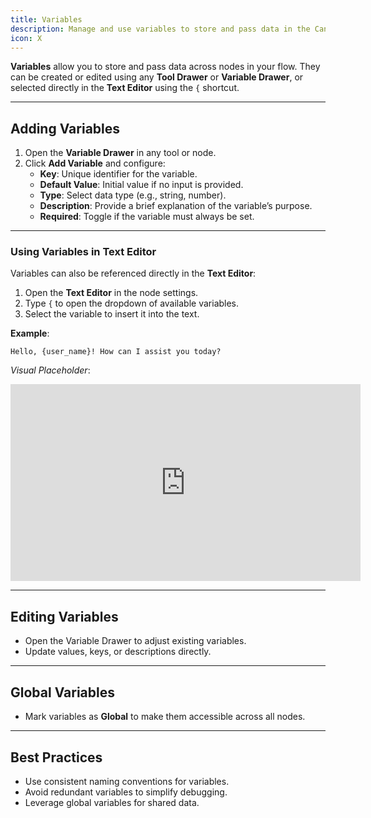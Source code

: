 ```yaml
---
title: Variables
description: Manage and use variables to store and pass data in the Canvas feature of TIXAE Agents.
icon: X
---
```


**Variables** allow you to store and pass data across nodes in your flow. They can be created or edited using any **Tool Drawer** or **Variable Drawer**, or selected directly in the **Text Editor** using the `{` shortcut.

---

## Adding Variables

1. Open the **Variable Drawer** in any tool or node.
2. Click **Add Variable** and configure:
   - **Key**: Unique identifier for the variable.
   - **Default Value**: Initial value if no input is provided.
   - **Type**: Select data type (e.g., string, number).
   - **Description**: Provide a brief explanation of the variable’s purpose.
   - **Required**: Toggle if the variable must always be set.

---

### Using Variables in Text Editor

Variables can also be referenced directly in the **Text Editor**:

1. Open the **Text Editor** in the node settings.
2. Type `{` to open the dropdown of available variables.
3. Select the variable to insert it into the text.

**Example**:

```plaintext
Hello, {user_name}! How can I assist you today?
```

_Visual Placeholder_:

<iframe
  width="560"
  height="315"
  src="https://www.youtube.com/embed/DFxLsALToJc?si=7xilKwgN402AvVs2"
  title="YouTube video player"
  frameborder="0"
  allow="accelerometer; autoplay; clipboard-write; encrypted-media; gyroscope; picture-in-picture; web-share"
  referrerpolicy="strict-origin-when-cross-origin"
  allowfullscreen
></iframe>

---

## Editing Variables

- Open the Variable Drawer to adjust existing variables.
- Update values, keys, or descriptions directly.

---

## Global Variables

- Mark variables as **Global** to make them accessible across all nodes.

---

## Best Practices

- Use consistent naming conventions for variables.
- Avoid redundant variables to simplify debugging.
- Leverage global variables for shared data.
